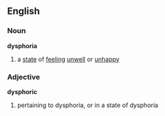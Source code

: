 ==English==
===Noun===
'''dysphoria'''

#a [[state]] of [[feeling]] [[unwell]] or [[unhappy]]

{{rfc}}
===Adjective===
'''dysphoric'''

#pertaining to dysphoria, or in a state of dysphoria